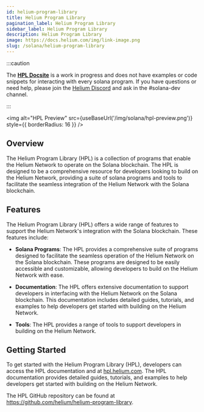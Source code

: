 ```yaml
---
id: helium-program-library
title: Helium Program Library
pagination_label: Helium Program Library
sidebar_label: Helium Program Library
description: Helium Program Library
image: https://docs.helium.com/img/link-image.png
slug: /solana/helium-program-library
---
```



:::caution

The **[HPL Docsite](https://hpl.helium.com)** is a work in progress and does not have examples or
code snippets for interacting with every solana program. If you have questions or need help, please
join the [Helium Discord](https://discord.gg/helium) and ask in the #solana-dev channel.

:::

<img
  alt="HPL Preview"
  src={useBaseUrl('/img/solana/hpl-preview.png')}
  style={{ borderRadius: 16 }}
/>

## Overview

The Helium Program Library (HPL) is a collection of programs that enable the Helium Network to
operate on the Solana blockchain. The HPL is designed to be a comprehensive resource for developers
looking to build on the Helium Network, providing a suite of solana programs and tools to facilitate
the seamless integration of the Helium Network with the Solana blockchain.

## Features

The Helium Program Library (HPL) offers a wide range of features to support the Helium Network's
integration with the Solana blockchain. These features include:

- **Solana Programs**: The HPL provides a comprehensive suite of programs designed to facilitate the
  seamless operation of the Helium Network on the Solana blockchain. These programs are designed to
  be easily accessible and customizable, allowing developers to build on the Helium Network with
  ease.

- **Documentation**: The HPL offers extensive documentation to support developers in interfacing
  with the Helium Network on the Solana blockchain. This documentation includes detailed guides,
  tutorials, and examples to help developers get started with building on the Helium Network.

- **Tools**: The HPL provides a range of tools to support developers in building on the Helium
  Network.

## Getting Started

To get started with the Helium Program Library (HPL), developers can access the HPL documentation
and at [hpl.helium.com](https://hpl.helium.com). The HPL documentation provides detailed guides,
tutorials, and examples to help developers get started with building on the Helium Network.

The HPL GitHub repository can be found at https://github.com/helium/helium-program-library.
